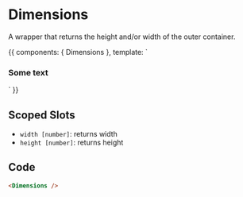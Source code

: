 
<Meta title='helper/Dimensions' component={Dimensions} />

# Dimensions
A wrapper that returns the height and/or width of the outer container.

<Preview>
  <Story name='Dimensions'>{{
  components: { Dimensions },
  template: `
    <Dimensions>
      <h3
        slot-scope="{ width }"
        :class="[
          {'bg-red-900': width > 900},
          {'bg-red-500': width > 800 && width <= 900},
          {'bg-red-200': width > 700 && width <= 800},
          {'bg-blue-200': width > 600 && width <= 700},
          {'bg-blue-500': width > 500 && width <= 600},
          {'bg-blue-900': width <= 500},
        ]"
        class="p-2 text-white"
      >
        Some text
      </h3>
    </Dimensions>
  `
  }}</Story>
</Preview>

## Scoped Slots
- `width [number]`: returns width
- `height [number]`: returns height

## Code
```html
<Dimensions />
```
